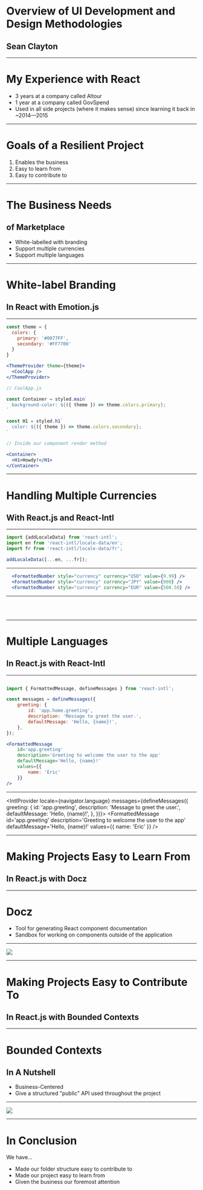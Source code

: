 


# Overview of UI Development and Design Methodologies
## Sean Clayton

---

# My Experience with React

- 3 years at a company called Altour
- 1 year at a company called GovSpend
- Used in all side projects (where it makes sense) since learning it back in ~2014—2015

---

# Goals of a Resilient Project

1. Enables the business
1. Easy to learn from
1. Easy to contribute to

---

# The Business Needs
## of Marketplace

- White-labelled with branding
- Support multiple currencies
- Support multiple languages

---

# White-label Branding
## In React with Emotion.js

---



```jsx
const theme = {
  colors: {
    primary: '#0077FF',
    secondary: '#FF7700'
  }
}

<ThemeProvider theme={theme}>
  <CoolApp />
</ThemeProvider>
```

```jsx
// CoolApp.js

const Container = styled.main`
  background-color: ${({ theme }) => theme.colors.primary};
`

const H1 = styled.h1`
  color: ${({ theme }) => theme.colors.secondary};
`

// Inside our component render method

<Container>
  <H1>Howdy!</H1>
</Container>
```

---

# Handling Multiple Currencies
## With React.js and React-Intl

---

```jsx
import {addLocaleData} from 'react-intl';
import en from 'react-intl/locale-data/en';
import fr from 'react-intl/locale-data/fr';

addLocaleData([...en, ...fr]);
```

---

```jsx
  <FormattedNumber style="currency" currency="USD" value={9.99} />
  <FormattedNumber style="currency" currency="JPY" value={900} />
  <FormattedNumber style="currency" currency="EUR" value={500.50} />
```

---


<IntlProvider locale={navigator.language}>
  <React.Fragment>
    <FormattedNumber style="currency" currency="USD" value={9.99} />
    <br />
    <FormattedNumber style="currency" currency="JPY" value={9000} />
    <br />
    <FormattedNumber style="currency" currency="EUR" value={500.50} />
  </React.Fragment>
</IntlProvider>

---

# Multiple Languages
## In React.js with React-Intl

---

```jsx

import { FormattedMessage, defineMessages } from 'react-intl';

const messages = defineMessages({
    greeting: {
        id: 'app.home.greeting',
        description: 'Message to greet the user.',
        defaultMessage: 'Hello, {name}!',
    },
});

<FormattedMessage
    id='app.greeting'
    description='Greeting to welcome the user to the app'
    defaultMessage='Hello, {name}!'
    values={{
        name: 'Eric'
    }}
/>
```

---

<IntlProvider locale={navigator.language} messages={defineMessages({
  greeting: {
    id: 'app.greeting',
    description: 'Message to greet the user.',
    defaultMessage: 'Hello, {name}!',
  },
})}>
  <FormattedMessage
      id='app.greeting'
      description='Greeting to welcome the user to the app'
      defaultMessage='Hello, {name}!'
      values={{
          name: 'Eric'
      }}
  />
</IntlProvider>

---

# Making Projects Easy to Learn From
## In React.js with Docz

---

# Docz

- Tool for generating React component documentation
- Sandbox for working on components outside of the application

---


<Image src='./images/docz.png' size="contain" />

---

# Making Projects Easy to Contribute To
## In React.js with Bounded Contexts

---

# Bounded Contexts
## In A Nutshell

- Business-Centered
- Give a structured "public" API used throughout the project

---

<Image src='./images/file-structure.png' size='contain' />

---


# In Conclusion

We have...

<ul>
  <Appear>
    <li>Made our folder structure easy to contribute to</li>
    <li>Made our project easy to learn from</li>
    <li>Given the business our foremost attention</li>
  </Appear>
</ul>

